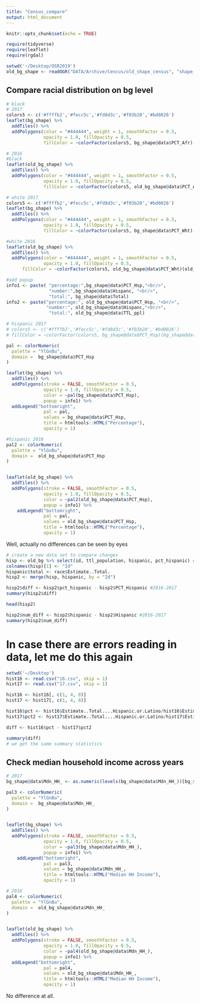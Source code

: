 ```yaml
---
title: "Census_compare"
output: html_document
---
```


```r
knitr::opts_chunk$set(echo = TRUE)
```


```r
require(tidyverse)
require(leaflet)
require(rgdal)
```

```r
setwd('~/Desktop/OSR2019')
old_bg_shape <- readOGR("DATA/Archive/Cencus/old_shape_census", "shape_census")
```

## Compare racial distribution on bg level 

```r
# black
# 2017
colors5 <- c('#ffffb2','#fecc5c','#fd8d3c','#f03b20','#bd0026') 
leaflet(bg_shape) %>%
  addTiles() %>%
  addPolygons(color = "#444444", weight = 1, smoothFactor = 0.5,
              opacity = 1.0, fillOpacity = 0.5, 
              fillColor = ~colorFactor(colors5, bg_shape@data$PCT_Afr)(bg_shape@data$PCT_Afr))
```

```r
# 2016
#black
leaflet(old_bg_shape) %>%
  addTiles() %>%
  addPolygons(color = "#444444", weight = 1, smoothFactor = 0.5,
              opacity = 1.0, fillOpacity = 0.5, 
              fillColor = ~colorFactor(colors5, old_bg_shape@data$PCT_Afr)(old_bg_shape@data$PCT_Afr))
```

```r
# white 2017
colors5 <- c('#ffffb2','#fecc5c','#fd8d3c','#f03b20','#bd0026') 
leaflet(bg_shape) %>%
  addTiles() %>%
  addPolygons(color = "#444444", weight = 1, smoothFactor = 0.5,
              opacity = 1.0, fillOpacity = 0.5, 
              fillColor = ~colorFactor(colors5, bg_shape@data$PCT_Wht)(bg_shape@data$PCT_Wht))
```

```r
#white 2016
leaflet(old_bg_shape) %>%
  addTiles() %>%
  addPolygons(color = "#444444", weight = 1, smoothFactor = 0.5,
              opacity = 1.0, fillOpacity = 0.5, 
      fillColor = ~colorFactor(colors5, old_bg_shape@data$PCT_Wht)(old_bg_shape@data$PCT_Wht))
```


```r
#add popup
info1 <- paste( "percentage:",bg_shape@data$PCT_Hsp,"<br/>",
                "number:",bg_shape@data$Hispanc, "<br/>",
                "total:", bg_shape@data$Total)
info2 <- paste("percentage:", old_bg_shape@data$PCT_Hsp, "<br/>",
               "number:", old_bg_shape@data$Hispanc,"<br/>",
                "total:", old_bg_shape@data$TTL_ppl)
```

```r
# hispanic 2017
# colors5 <- c('#ffffb2','#fecc5c','#fd8d3c','#f03b20','#bd0026') 
# fillColor = ~colorFactor(colors5, bg_shape@data$PCT_Hsp)(bg_shape@data$PCT_Hsp)

pal <- colorNumeric(
  palette = "YlGnBu",
  domain =  bg_shape@data$PCT_Hsp
)

leaflet(bg_shape) %>%
  addTiles() %>%
  addPolygons(stroke = FALSE, smoothFactor = 0.5,
              opacity = 1.0, fillOpacity = 0.5, 
              color = ~pal(bg_shape@data$PCT_Hsp),
              popup = info1) %>%
  addLegend("bottomright", 
              pal = pal, 
              values = bg_shape@data$PCT_Hsp,
              title = htmltools::HTML("Percentage"),
              opacity = 1)
```

```r
#hispanic 2016
pal2 <- colorNumeric(
  palette = "YlGnBu",
  domain =  old_bg_shape@data$PCT_Hsp
)


leaflet(old_bg_shape) %>%
  addTiles() %>%
  addPolygons(stroke = FALSE, smoothFactor = 0.5,
              opacity = 1.0, fillOpacity = 0.5, 
              color = ~pal2(old_bg_shape@data$PCT_Hsp),
              popup = info1) %>%
    addLegend("bottomright", 
              pal = pal, 
              values = old_bg_shape@data$PCT_Hsp,
              title = htmltools::HTML("Percentage"),
              opacity = 1)
```

Well, actually no differences can be seen by eyes
```r
# create a new data set to compare changes
hisp <- old_bg %>% select(id, ttl_population, hispanic, pct_hispanic) #2016
colnames(hisp)[1] <- "Id"
hispanic$total <- race$Estimate..Total.
hisp2 <- merge(hisp, hispanic, by = "Id")

hisp2$diff <- hisp2$pct_hispanic - hisp2$PCT_Hispanic #2016-2017
summary(hisp2$diff)

head(hisp2)

hisp2$num_diff <- hisp2$hispanic - hisp2$Hispanic #2016-2017
summary(hisp2$num_diff)
```

# In case there are errors reading in data, let me do this again
```r
setwd('~/Desktop')
hist16 <- read.csv("16.csv", skip = 1)
hist17 <- read.csv("17.csv", skip = 1)

hist16 <- hist16[, c(1, 4, 8)]
hist17 <- hist17[, c(1, 4, 8)]

hist16$pct <- hist16$Estimate..Total....Hispanic.or.Latino/hist16$Estimate..Total.*100 
hist17$pct2 <- hist17$Estimate..Total....Hispanic.or.Latino/hist17$Estimate..Total.*100 

diff <- hist16$pct - hist17$pct2

summary(diff)
# we get the same summary statistics 
```

## Check median household income across years 
```r
# 2017
bg_shape@data$Mdn_HH_ <- as.numeric(levels(bg_shape@data$Mdn_HH_))[bg_shape@data$Mdn_HH_]

pal3 <- colorNumeric(
  palette = "YlGnBu",
  domain =  bg_shape@data$Mdn_HH_
)


leaflet(bg_shape) %>%
  addTiles() %>%
  addPolygons(stroke = FALSE, smoothFactor = 0.5,
              opacity = 1.0, fillOpacity = 0.5, 
              color = ~pal3(bg_shape@data$Mdn_HH_),
              popup = info1) %>%
    addLegend("bottomright", 
              pal = pal3, 
              values = bg_shape@data$Mdn_HH_,
              title = htmltools::HTML("Median HH Income"),
              opacity = 1)
```

```r
# 2016
pal4 <- colorNumeric(
  palette = "YlGnBu",
  domain =  old_bg_shape@data$Mdn_HH_
)


leaflet(old_bg_shape) %>%
  addTiles() %>%
  addPolygons(stroke = FALSE, smoothFactor = 0.5,
              opacity = 1.0, fillOpacity = 0.5, 
              color = ~pal4(old_bg_shape@data$Mdn_HH_),
              popup = info1) %>%
  addLegend("bottomright", 
              pal = pal4, 
              values = old_bg_shape@data$Mdn_HH_,
              title = htmltools::HTML("Median HH Income"),
              opacity = 1)
```

No difference at all. 